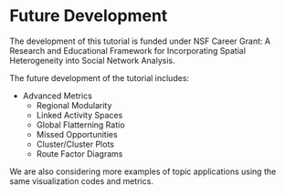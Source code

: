 # Future Development {#edges}

The development of this tutorial is funded under NSF Career Grant: A Research and Educational Framework for Incorporating Spatial Heterogeneity into Social Network Analysis. 

The future development of the tutorial includes: 

* Advanced Metrics 
  + Regional Modularity
  + Linked Activity Spaces
  + Global Flatterning Ratio
  + Missed Opportunities
  + Cluster/Cluster Plots
  + Route Factor Diagrams
  
We are also considering more examples of topic applications using the same visualization codes and metrics. 